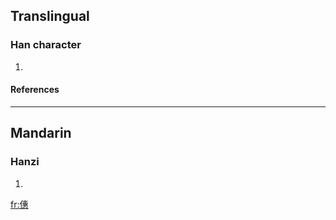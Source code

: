 ==Translingual==
===Han character===
{{Han char|rn=9|rad=人|as=12|sn=14|four=|canj=人十戈心 (OJIP)}}
# {{defn|Han}}
====References====
{{Han ref|kx=0117.050|dkj=01108|dj=0248.110|hdz=10217.160|uh=50E1|ud=20705}}
----
==Mandarin==
===Hanzi===
{{cmn-hanzi|pin=[[huì]] ([[hui4]])|wg=hui<sup>4</sup>}}
# {{defn|Mandarin}}




[[fr:僡]]